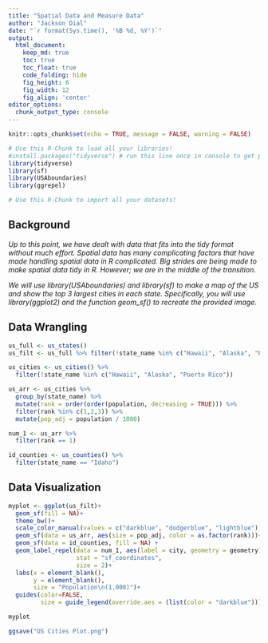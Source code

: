 ```yaml
---
title: "Spatial Data and Measure Data"
author: "Jackson Dial"
date: "`r format(Sys.time(), '%B %d, %Y')`"
output:
  html_document:  
    keep_md: true
    toc: true
    toc_float: true
    code_folding: hide
    fig_height: 6
    fig_width: 12
    fig_align: 'center'
editor_options: 
  chunk_output_type: console
---
```


```r
knitr::opts_chunk$set(echo = TRUE, message = FALSE, warning = FALSE)
```

```r
# Use this R-Chunk to load all your libraries!
#install.packages("tidyverse") # run this line once in console to get package
library(tidyverse)
library(sf)
library(USAboundaries)
library(ggrepel)
```

```r
# Use this R-Chunk to import all your datasets!

```

## Background

_Up to this point, we have dealt with data that fits into the tidy format without much effort. Spatial data has many complicating factors that have made handling spatial data in R complicated. Big strides are being made to make spatial data tidy in R. However; we are in the middle of the transition._

_We will use library(USAboundaries) and library(sf) to make a map of the US and show the top 3 largest cities in each state. Specifically, you will use library(ggplot2) and the function geom_sf() to recreate the provided image._

## Data Wrangling

```r
us_full <- us_states()
us_filt <- us_full %>% filter(!state_name %in% c("Hawaii", "Alaska", "Puerto Rico"))

us_cities <- us_cities() %>% 
  filter(!state_name %in% c("Hawaii", "Alaska", "Puerto Rico"))

us_arr <- us_cities %>% 
  group_by(state_name) %>% 
  mutate(rank = order(order(population, decreasing = TRUE))) %>% 
  filter(rank %in% c(1,2,3)) %>% 
  mutate(pop_adj = population / 1000)

num_1 <- us_arr %>% 
  filter(rank == 1)

id_counties <- us_counties() %>% 
  filter(state_name == "Idaho")

```

## Data Visualization

```r
myplot <- ggplot(us_filt)+
  geom_sf(fill = NA)+
  theme_bw()+
  scale_color_manual(values = c("darkblue", "dodgerblue", "lightblue"))+
  geom_sf(data = us_arr, aes(size = pop_adj, color = as.factor(rank)))+
  geom_sf(data = id_counties, fill = NA) +
  geom_label_repel(data = num_1, aes(label = city, geometry = geometry),
                   stat = "sf_coordinates",
                   size = 2)+
  labs(x = element_blank(),
       y = element_blank(),
       size = "Population\n(1,000)")+
  guides(color=FALSE,
         size = guide_legend(override.aes = (list(color = "darkblue"))))

myplot

ggsave("US Cities Plot.png")

```

